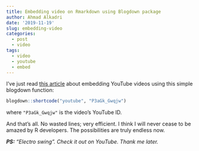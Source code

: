 ```yaml
---
title: Embedding video on Rmarkdown using Blogdown package
author: Ahmad Alkadri
date: '2019-11-19'
slug: embedding-video
categories:
  - post
  - video
tags:
  - video
  - youtube
  - embed
---
```


I've just read [this article](https://www.r-bloggers.com/use-shortcodes-to-embed-tweets-videos-etc-in-your-blogdown-blog-posts/) 
about embedding YouTube videos using this simple blogdown function:

```r
blogdown::shortcode("youtube", "P3aGk_Gwqjw")
```

where ```"P3aGk_Gwqjw"``` is the video's YouTube ID.

And that's all. No wasted lines; very efficient. 
I think I will never cease to be amazed by R developers. 
The possibilities are truly endless now.

***PS:** "Electro swing". Check it out on YouTube. Thank me later.*

